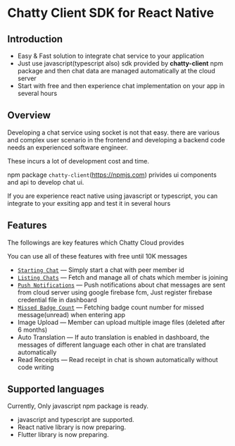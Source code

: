 # Chatty Client SDK for React Native



## Introduction
- Easy & Fast solution to integrate chat service to your application 
- Just use javascript(typescript also) sdk provided by <strong>chatty-client</strong> npm package and then chat data are managed automatically at the cloud server
- Start with free and then experience chat implementation on your app in several hours




## Overview

Developing a chat service using socket is not that easy. 
there are various and complex user scenario in the frontend and developing a backend code needs an experienced software engineer.

These incurs a lot of development cost and time.

npm package `chatty-client`(https://npmjs.com) privides ui components and api to develop chat ui. 

If you are experience react native using javascript or typescript, you can integrate to your exsiting app and test it in several hours





## Features

The followings are key features which Chatty Cloud provides

<InfoBlock type="note">
  You can use all of these features with free until 10K messages
</InfoBlock>

- [`Starting Chat`](/getting-started/starting-chat) &mdash; Simply start a chat with peer member id
- [`Listing Chats`](/getting-started/listing-chats) &mdash; Fetch and manage all of chats which member is joining 
- [`Push Notifications`](/getting-started/push-notifications) &mdash; Push notifications about chat messages are sent from cloud server using google firebase fcm, Just register firebase credential file in dashboard
- [`Missed Badge Count`](/getting-started/push-notifications) &mdash; Fetching badge count number for missed message(unread) when entering app
- Image Upload &mdash; Member can upload multiple image files (deleted after 6 months)
- Auto Translation &mdash; If auto translation is enabled in dashboard, the messages of different language each other in chat are translated automatically
- Read Receipts &mdash; Read receipt in chat is shown automatically without code writing





## Supported languages

Currently, Only javascript npm package is ready. 

- javascript and typescript are supported.
- React native library is now preparing.
- Flutter library is now preparing.










